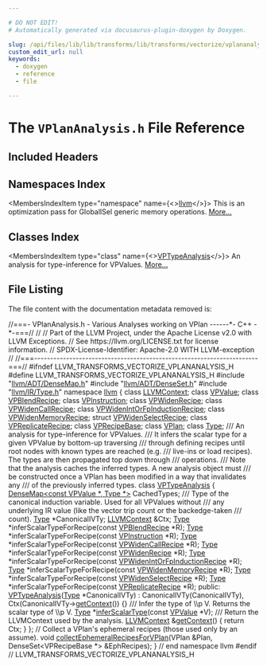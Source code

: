 ```yaml
---

# DO NOT EDIT!
# Automatically generated via docusaurus-plugin-doxygen by Doxygen.

slug: /api/files/lib/lib/transforms/lib/transforms/vectorize/vplananalysis-h
custom_edit_url: null
keywords:
  - doxygen
  - reference
  - file

---
```





# The `VPlanAnalysis.h` File Reference

<DoxygenPage pluginConfig={pluginConfig}>



## Included Headers

<IncludesList>
<IncludesListItem
  filePath="llvm/ADT/DenseMap.h"
  permalink="/docs/api/files/include/include/llvm/include/llvm/adt/densemap-h"
  isLocal="true" />
<IncludesListItem
  filePath="llvm/ADT/DenseSet.h"
  permalink="/docs/api/files/include/include/llvm/include/llvm/adt/denseset-h"
  isLocal="true" />
<IncludesListItem
  filePath="llvm/IR/Type.h"
  permalink="/docs/api/files/include/include/llvm/include/llvm/ir/type-h"
  isLocal="true" />
</IncludesList>

## Namespaces Index

<MembersIndex>

<MembersIndexItem
  type="namespace"
  name={<><a href="/docs/api/namespaces/llvm">llvm</a></>}>
This is an optimization pass for GlobalISel generic memory operations. <a href="/docs/api/namespaces/llvm/#details">More...</a>
</MembersIndexItem>

</MembersIndex>

## Classes Index

<MembersIndex>

<MembersIndexItem
  type="class"
  name={<><a href="/docs/api/classes/llvm/vptypeanalysis">VPTypeAnalysis</a></>}>
An analysis for type-inference for VPValues. <a href="/docs/api/classes/llvm/vptypeanalysis/#details">More...</a>
</MembersIndexItem>

</MembersIndex>


## File Listing

The file content with the documentation metadata removed is:

<ProgramListing>

<Link id="l00001" /><CodeLine lineNumber="1"><Highlight kind="comment">//===- VPlanAnalysis.h - Various Analyses working on VPlan ------&#42;- C++ -&#42;-===//</Highlight><Highlight kind="normal"></Highlight></CodeLine>
<Link id="l00002" /><CodeLine lineNumber="2"><Highlight kind="normal"></Highlight><Highlight kind="comment">//</Highlight><Highlight kind="normal"></Highlight></CodeLine>
<Link id="l00003" /><CodeLine lineNumber="3"><Highlight kind="normal"></Highlight><Highlight kind="comment">// Part of the LLVM Project, under the Apache License v2.0 with LLVM Exceptions.</Highlight><Highlight kind="normal"></Highlight></CodeLine>
<Link id="l00004" /><CodeLine lineNumber="4"><Highlight kind="normal"></Highlight><Highlight kind="comment">// See https://llvm.org/LICENSE.txt for license information.</Highlight><Highlight kind="normal"></Highlight></CodeLine>
<Link id="l00005" /><CodeLine lineNumber="5"><Highlight kind="normal"></Highlight><Highlight kind="comment">// SPDX-License-Identifier: Apache-2.0 WITH LLVM-exception</Highlight><Highlight kind="normal"></Highlight></CodeLine>
<Link id="l00006" /><CodeLine lineNumber="6"><Highlight kind="normal"></Highlight><Highlight kind="comment">//</Highlight><Highlight kind="normal"></Highlight></CodeLine>
<Link id="l00007" /><CodeLine lineNumber="7"><Highlight kind="normal"></Highlight><Highlight kind="comment">//===----------------------------------------------------------------------===//</Highlight><Highlight kind="normal"></Highlight></CodeLine>
<Link id="l00008" /><CodeLine lineNumber="8"><Highlight kind="normal"></Highlight></CodeLine>
<Link id="l00009" /><CodeLine lineNumber="9"><Highlight kind="normal"></Highlight><Highlight kind="preprocessor">#ifndef LLVM&#95;TRANSFORMS&#95;VECTORIZE&#95;VPLANANALYSIS&#95;H</Highlight><Highlight kind="normal"></Highlight></CodeLine>
<Link id="l00010" /><CodeLine lineNumber="10"><Highlight kind="normal"></Highlight><Highlight kind="preprocessor">#define LLVM&#95;TRANSFORMS&#95;VECTORIZE&#95;VPLANANALYSIS&#95;H</Highlight><Highlight kind="normal"></Highlight></CodeLine>
<Link id="l00011" /><CodeLine lineNumber="11"><Highlight kind="normal"></Highlight></CodeLine>
<Link id="l00012" /><CodeLine lineNumber="12"><Highlight kind="normal"></Highlight><Highlight kind="preprocessor">#include &quot;<a href="/docs/api/files/include/include/llvm/include/llvm/adt/densemap-h">llvm/ADT/DenseMap.h</a>&quot;</Highlight><Highlight kind="normal"></Highlight></CodeLine>
<Link id="l00013" /><CodeLine lineNumber="13"><Highlight kind="normal"></Highlight><Highlight kind="preprocessor">#include &quot;<a href="/docs/api/files/include/include/llvm/include/llvm/adt/denseset-h">llvm/ADT/DenseSet.h</a>&quot;</Highlight><Highlight kind="normal"></Highlight></CodeLine>
<Link id="l00014" /><CodeLine lineNumber="14"><Highlight kind="normal"></Highlight><Highlight kind="preprocessor">#include &quot;<a href="/docs/api/files/include/include/llvm/include/llvm/ir/type-h">llvm/IR/Type.h</a>&quot;</Highlight><Highlight kind="normal"></Highlight></CodeLine>
<Link id="l00015" /><CodeLine lineNumber="15"><Highlight kind="normal"></Highlight></CodeLine>
<Link id="l00016" /><CodeLine lineNumber="16"><Highlight kind="normal"></Highlight><Highlight kind="keyword">namespace </Highlight><Highlight kind="normal"><a href="/docs/api/namespaces/llvm">llvm</a> &#123;</Highlight></CodeLine>
<Link id="l00017" /><CodeLine lineNumber="17"><Highlight kind="normal"></Highlight></CodeLine>
<Link id="l00018" /><CodeLine lineNumber="18"><Highlight kind="normal"></Highlight><Highlight kind="keyword">class </Highlight><Highlight kind="normal"><a href="/docs/api/classes/llvm/llvmcontext">LLVMContext</a>;</Highlight></CodeLine>
<Link id="l00019" /><CodeLine lineNumber="19"><Highlight kind="normal"></Highlight><Highlight kind="keyword">class </Highlight><Highlight kind="normal"><a href="/docs/api/classes/llvm/vpvalue">VPValue</a>;</Highlight></CodeLine>
<Link id="l00020" /><CodeLine lineNumber="20"><Highlight kind="normal"></Highlight><Highlight kind="keyword">class </Highlight><Highlight kind="normal"><a href="/docs/api/classes/llvm/vpblendrecipe">VPBlendRecipe</a>;</Highlight></CodeLine>
<Link id="l00021" /><CodeLine lineNumber="21"><Highlight kind="normal"></Highlight><Highlight kind="keyword">class </Highlight><Highlight kind="normal"><a href="/docs/api/classes/llvm/vpinstruction">VPInstruction</a>;</Highlight></CodeLine>
<Link id="l00022" /><CodeLine lineNumber="22"><Highlight kind="normal"></Highlight><Highlight kind="keyword">class </Highlight><Highlight kind="normal"><a href="/docs/api/classes/llvm/vpwidenrecipe">VPWidenRecipe</a>;</Highlight></CodeLine>
<Link id="l00023" /><CodeLine lineNumber="23"><Highlight kind="normal"></Highlight><Highlight kind="keyword">class </Highlight><Highlight kind="normal"><a href="/docs/api/classes/llvm/vpwidencallrecipe">VPWidenCallRecipe</a>;</Highlight></CodeLine>
<Link id="l00024" /><CodeLine lineNumber="24"><Highlight kind="normal"></Highlight><Highlight kind="keyword">class </Highlight><Highlight kind="normal"><a href="/docs/api/classes/llvm/vpwidenintorfpinductionrecipe">VPWidenIntOrFpInductionRecipe</a>;</Highlight></CodeLine>
<Link id="l00025" /><CodeLine lineNumber="25"><Highlight kind="normal"></Highlight><Highlight kind="keyword">class </Highlight><Highlight kind="normal"><a href="/docs/api/classes/llvm/vpwidenmemoryrecipe">VPWidenMemoryRecipe</a>;</Highlight></CodeLine>
<Link id="l00026" /><CodeLine lineNumber="26"><Highlight kind="normal"></Highlight><Highlight kind="keyword">struct </Highlight><Highlight kind="normal"><a href="/docs/api/structs/llvm/vpwidenselectrecipe">VPWidenSelectRecipe</a>;</Highlight></CodeLine>
<Link id="l00027" /><CodeLine lineNumber="27"><Highlight kind="normal"></Highlight><Highlight kind="keyword">class </Highlight><Highlight kind="normal"><a href="/docs/api/classes/llvm/vpreplicaterecipe">VPReplicateRecipe</a>;</Highlight></CodeLine>
<Link id="l00028" /><CodeLine lineNumber="28"><Highlight kind="normal"></Highlight><Highlight kind="keyword">class </Highlight><Highlight kind="normal"><a href="/docs/api/classes/llvm/vprecipebase">VPRecipeBase</a>;</Highlight></CodeLine>
<Link id="l00029" /><CodeLine lineNumber="29"><Highlight kind="normal"></Highlight><Highlight kind="keyword">class </Highlight><Highlight kind="normal"><a href="/docs/api/classes/llvm/vplan">VPlan</a>;</Highlight></CodeLine>
<Link id="l00030" /><CodeLine lineNumber="30"><Highlight kind="normal"></Highlight><Highlight kind="keyword">class </Highlight><Highlight kind="normal"><a href="/docs/api/classes/llvm/type">Type</a>;</Highlight></CodeLine>
<Link id="l00031" /><CodeLine lineNumber="31"><Highlight kind="normal"></Highlight><Highlight kind="comment"></Highlight></CodeLine>
<Link id="l00032" /><CodeLine lineNumber="32"><Highlight kind="comment">/// An analysis for type-inference for VPValues.</Highlight></CodeLine>
<Link id="l00033" /><CodeLine lineNumber="33"><Highlight kind="comment">/// It infers the scalar type for a given VPValue by bottom-up traversing</Highlight></CodeLine>
<Link id="l00034" /><CodeLine lineNumber="34"><Highlight kind="comment">/// through defining recipes until root nodes with known types are reached (e.g.</Highlight></CodeLine>
<Link id="l00035" /><CodeLine lineNumber="35"><Highlight kind="comment">/// live-ins or load recipes). The types are then propagated top down through</Highlight></CodeLine>
<Link id="l00036" /><CodeLine lineNumber="36"><Highlight kind="comment">/// operations.</Highlight></CodeLine>
<Link id="l00037" /><CodeLine lineNumber="37"><Highlight kind="comment">/// Note that the analysis caches the inferred types. A new analysis object must</Highlight></CodeLine>
<Link id="l00038" /><CodeLine lineNumber="38"><Highlight kind="comment">/// be constructed once a VPlan has been modified in a way that invalidates any</Highlight></CodeLine>
<Link id="l00039" /><CodeLine lineNumber="39"><Highlight kind="comment">/// of the previously inferred types.</Highlight><Highlight kind="normal"></Highlight></CodeLine>
<Link id="l00040" /><CodeLine lineNumber="40" lineLink="/docs/api/classes/llvm/vptypeanalysis"><Highlight kind="normal"></Highlight><Highlight kind="keyword">class </Highlight><Highlight kind="normal"><a href="/docs/api/classes/llvm/vptypeanalysis/#a6f7db0dca8dba48f3a3b39f2d1d859a3">VPTypeAnalysis</a> &#123;</Highlight></CodeLine>
<Link id="l00041" /><CodeLine lineNumber="41"><Highlight kind="normal">  <a href="/docs/api/classes/llvm/densemap">DenseMap&lt;const VPValue &#42;, Type &#42;&gt;</a> CachedTypes;</Highlight><Highlight kind="comment"></Highlight></CodeLine>
<Link id="l00042" /><CodeLine lineNumber="42"><Highlight kind="comment">  /// Type of the canonical induction variable. Used for all VPValues without</Highlight></CodeLine>
<Link id="l00043" /><CodeLine lineNumber="43"><Highlight kind="comment">  /// any underlying IR value (like the vector trip count or the backedge-taken</Highlight></CodeLine>
<Link id="l00044" /><CodeLine lineNumber="44"><Highlight kind="comment">  /// count).</Highlight><Highlight kind="normal"></Highlight></CodeLine>
<Link id="l00045" /><CodeLine lineNumber="45"><Highlight kind="normal">  <a href="/docs/api/classes/llvm/type">Type</a> &#42;CanonicalIVTy;</Highlight></CodeLine>
<Link id="l00046" /><CodeLine lineNumber="46"><Highlight kind="normal">  <a href="/docs/api/classes/llvm/llvmcontext">LLVMContext</a> &amp;Ctx;</Highlight></CodeLine>
<Link id="l00047" /><CodeLine lineNumber="47"><Highlight kind="normal"></Highlight></CodeLine>
<Link id="l00048" /><CodeLine lineNumber="48"><Highlight kind="normal">  <a href="/docs/api/classes/llvm/type">Type</a> &#42;inferScalarTypeForRecipe(</Highlight><Highlight kind="keyword">const</Highlight><Highlight kind="normal"> <a href="/docs/api/classes/llvm/vpblendrecipe">VPBlendRecipe</a> &#42;R);</Highlight></CodeLine>
<Link id="l00049" /><CodeLine lineNumber="49"><Highlight kind="normal">  <a href="/docs/api/classes/llvm/type">Type</a> &#42;inferScalarTypeForRecipe(</Highlight><Highlight kind="keyword">const</Highlight><Highlight kind="normal"> <a href="/docs/api/classes/llvm/vpinstruction">VPInstruction</a> &#42;R);</Highlight></CodeLine>
<Link id="l00050" /><CodeLine lineNumber="50"><Highlight kind="normal">  <a href="/docs/api/classes/llvm/type">Type</a> &#42;inferScalarTypeForRecipe(</Highlight><Highlight kind="keyword">const</Highlight><Highlight kind="normal"> <a href="/docs/api/classes/llvm/vpwidencallrecipe">VPWidenCallRecipe</a> &#42;R);</Highlight></CodeLine>
<Link id="l00051" /><CodeLine lineNumber="51"><Highlight kind="normal">  <a href="/docs/api/classes/llvm/type">Type</a> &#42;inferScalarTypeForRecipe(</Highlight><Highlight kind="keyword">const</Highlight><Highlight kind="normal"> <a href="/docs/api/classes/llvm/vpwidenrecipe">VPWidenRecipe</a> &#42;R);</Highlight></CodeLine>
<Link id="l00052" /><CodeLine lineNumber="52"><Highlight kind="normal">  <a href="/docs/api/classes/llvm/type">Type</a> &#42;inferScalarTypeForRecipe(</Highlight><Highlight kind="keyword">const</Highlight><Highlight kind="normal"> <a href="/docs/api/classes/llvm/vpwidenintorfpinductionrecipe">VPWidenIntOrFpInductionRecipe</a> &#42;R);</Highlight></CodeLine>
<Link id="l00053" /><CodeLine lineNumber="53"><Highlight kind="normal">  <a href="/docs/api/classes/llvm/type">Type</a> &#42;inferScalarTypeForRecipe(</Highlight><Highlight kind="keyword">const</Highlight><Highlight kind="normal"> <a href="/docs/api/classes/llvm/vpwidenmemoryrecipe">VPWidenMemoryRecipe</a> &#42;R);</Highlight></CodeLine>
<Link id="l00054" /><CodeLine lineNumber="54"><Highlight kind="normal">  <a href="/docs/api/classes/llvm/type">Type</a> &#42;inferScalarTypeForRecipe(</Highlight><Highlight kind="keyword">const</Highlight><Highlight kind="normal"> <a href="/docs/api/structs/llvm/vpwidenselectrecipe">VPWidenSelectRecipe</a> &#42;R);</Highlight></CodeLine>
<Link id="l00055" /><CodeLine lineNumber="55"><Highlight kind="normal">  <a href="/docs/api/classes/llvm/type">Type</a> &#42;inferScalarTypeForRecipe(</Highlight><Highlight kind="keyword">const</Highlight><Highlight kind="normal"> <a href="/docs/api/classes/llvm/vpreplicaterecipe">VPReplicateRecipe</a> &#42;R);</Highlight></CodeLine>
<Link id="l00056" /><CodeLine lineNumber="56"><Highlight kind="normal"></Highlight></CodeLine>
<Link id="l00057" /><CodeLine lineNumber="57"><Highlight kind="normal"></Highlight><Highlight kind="keyword">public</Highlight><Highlight kind="normal">:</Highlight></CodeLine>
<Link id="l00058" /><CodeLine lineNumber="58" lineLink="/docs/api/classes/llvm/vptypeanalysis/#a6f7db0dca8dba48f3a3b39f2d1d859a3"><Highlight kind="normal">  <a href="/docs/api/classes/llvm/vptypeanalysis/#a6f7db0dca8dba48f3a3b39f2d1d859a3">VPTypeAnalysis</a>(<a href="/docs/api/classes/llvm/type">Type</a> &#42;CanonicalIVTy)</Highlight></CodeLine>
<Link id="l00059" /><CodeLine lineNumber="59"><Highlight kind="normal">      : CanonicalIVTy(CanonicalIVTy), Ctx(CanonicalIVTy-&gt;<a href="/docs/api/classes/llvm/vptypeanalysis/#a5ed6f5818c7765d2eaec96268f021911">getContext</a>()) &#123;&#125;</Highlight></CodeLine>
<Link id="l00060" /><CodeLine lineNumber="60"><Highlight kind="normal"></Highlight><Highlight kind="comment"></Highlight></CodeLine>
<Link id="l00061" /><CodeLine lineNumber="61"><Highlight kind="comment">  /// Infer the type of \\p V. Returns the scalar type of \\p V.</Highlight><Highlight kind="normal"></Highlight></CodeLine>
<Link id="l00062" /><CodeLine lineNumber="62"><Highlight kind="normal">  <a href="/docs/api/classes/llvm/type">Type</a> &#42;<a href="/docs/api/classes/llvm/vptypeanalysis/#aac3fb75b481d61e325b6d869d0f5f278">inferScalarType</a>(</Highlight><Highlight kind="keyword">const</Highlight><Highlight kind="normal"> <a href="/docs/api/classes/llvm/vpvalue">VPValue</a> &#42;V);</Highlight></CodeLine>
<Link id="l00063" /><CodeLine lineNumber="63"><Highlight kind="normal"></Highlight><Highlight kind="comment"></Highlight></CodeLine>
<Link id="l00064" /><CodeLine lineNumber="64"><Highlight kind="comment">  /// Return the LLVMContext used by the analysis.</Highlight><Highlight kind="normal"></Highlight></CodeLine>
<Link id="l00065" /><CodeLine lineNumber="65" lineLink="/docs/api/classes/llvm/vptypeanalysis/#a5ed6f5818c7765d2eaec96268f021911"><Highlight kind="normal">  <a href="/docs/api/classes/llvm/llvmcontext">LLVMContext</a> &amp;<a href="/docs/api/classes/llvm/vptypeanalysis/#a5ed6f5818c7765d2eaec96268f021911">getContext</a>() &#123; </Highlight><Highlight kind="keywordflow">return</Highlight><Highlight kind="normal"> Ctx; &#125;</Highlight></CodeLine>
<Link id="l00066" /><CodeLine lineNumber="66"><Highlight kind="normal">&#125;;</Highlight></CodeLine>
<Link id="l00067" /><CodeLine lineNumber="67"><Highlight kind="normal"></Highlight></CodeLine>
<Link id="l00068" /><CodeLine lineNumber="68"><Highlight kind="normal"></Highlight><Highlight kind="comment">// Collect a VPlan&#39;s ephemeral recipes (those used only by an assume).</Highlight><Highlight kind="normal"></Highlight></CodeLine>
<Link id="l00069" /><CodeLine lineNumber="69"><Highlight kind="normal"></Highlight><Highlight kind="keywordtype">void</Highlight><Highlight kind="normal"> <a href="/docs/api/namespaces/llvm/#a62219a4c97e27d64593245e4e9187cd1">collectEphemeralRecipesForVPlan</a>(VPlan &amp;Plan,</Highlight></CodeLine>
<Link id="l00070" /><CodeLine lineNumber="70"><Highlight kind="normal">                                     DenseSet&lt;VPRecipeBase &#42;&gt; &amp;EphRecipes);</Highlight></CodeLine>
<Link id="l00071" /><CodeLine lineNumber="71"><Highlight kind="normal">&#125; </Highlight><Highlight kind="comment">// end namespace llvm</Highlight><Highlight kind="normal"></Highlight></CodeLine>
<Link id="l00072" /><CodeLine lineNumber="72"><Highlight kind="normal"></Highlight></CodeLine>
<Link id="l00073" /><CodeLine lineNumber="73"><Highlight kind="normal"></Highlight><Highlight kind="preprocessor">#endif </Highlight><Highlight kind="comment">// LLVM&#95;TRANSFORMS&#95;VECTORIZE&#95;VPLANANALYSIS&#95;H</Highlight><Highlight kind="normal"></Highlight></CodeLine>

</ProgramListing>


</DoxygenPage>
